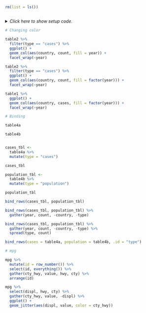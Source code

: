 ```r
rm(list = ls())
```


## <No caption defined>

<details><summary>*Click here to show setup code.*</summary>
```r
### <No caption defined>

```
```r
library(tidyverse)
library(nycflights13)

library(conflicted)
conflict_prefer("filter", "dplyr")
conflict_prefer("lag", "dplyr")


table1
table2

table1 %>%
  group_by(country) %>%
  summarize(
    max_cases = max(cases),
    max_population = max(population)
  )

table1 %>%
  group_by(country) %>%
  summarize_at(
    vars(cases, population),
    max
  )

table2 %>%
  group_by(country, type) %>%
  summarize(
    max = max(count)
  )

table1

table1 %>%
  gather(type, count, -country, -year)

table1 %>%
  gather(type, count, type:count)

table1 %>%
  gather(type, count, -country, -year) %>%
  arrange(country, year, type)

table2

table2 %>%
  spread(type, count)
```
</details>


```r
# Changing color
```
```r
table2 %>%
  filter(type == "cases") %>%
  ggplot() +
  geom_col(aes(country, count, fill = year)) +
  facet_wrap(~year)

table2 %>%
  filter(type == "cases") %>%
  ggplot() +
  geom_col(aes(country, count, fill = factor(year))) +
  facet_wrap(~year)

table1 %>%
  ggplot() +
  geom_col(aes(country, cases, fill = factor(year))) +
  facet_wrap(~year)
```


```r
# Binding
```
```r

table4a

table4b


cases_tbl <-
  table4a %>%
  mutate(type = "cases")

cases_tbl

population_tbl <-
  table4b %>%
  mutate(type = "population")

population_tbl

bind_rows(cases_tbl, population_tbl)

bind_rows(cases_tbl, population_tbl) %>%
  gather(year, count, -country, -type)

bind_rows(cases_tbl, population_tbl) %>%
  gather(year, count, -country, -type) %>%
  spread(type, count)

bind_rows(cases = table4a, population = table4b, .id = "type")
```


```r
# mpg
```
```r
mpg %>%
  mutate(id = row_number()) %>%
  select(id, everything()) %>%
  gather(cty_hwy, value, hwy, cty) %>%
  arrange(id)

mpg %>%
  select(displ, hwy, cty) %>%
  gather(cty_hwy, value, -displ) %>%
  ggplot() +
  geom_jitter(aes(displ, value, color = cty_hwy))
```
